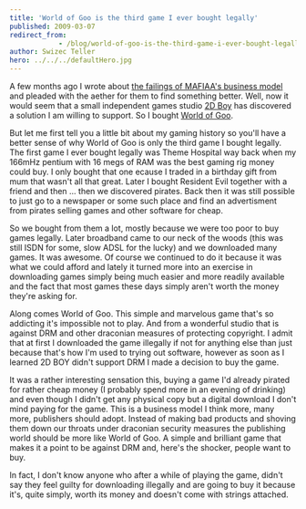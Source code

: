 ```yaml
---
title: 'World of Goo is the third game I ever bought legally'
published: 2009-03-07
redirect_from: 
            - /blog/world-of-goo-is-the-third-game-i-ever-bought-legally/swizec/2
author: Swizec Teller
hero: ../../../defaultHero.jpg
---
```

A few months ago I wrote about [the failings of MAFIAA's business model](http://swizec.com/blog/why-mafiaa-is-fighting-a-losing-battle/2/422) and pleaded with the aether for them to find something better. Well, now it would seem that a small independent games studio [2D Boy](http://2dboy.com/) has discovered a solution I am willing to support. So I bought [World of Goo](http://www.worldofgoo.com/).

But let me first tell you a little bit about my gaming history so you'll have a better sense of why World of Goo is only the third game I bought legally. The first game I ever bought legally was Theme Hospital way back when my 166mHz pentium with 16 megs of RAM was the best gaming rig money could buy. I only bought that one ecause I traded in a birthday gift from mum that wasn't all that great. Later I bought Resident Evil together with a friend and then ... then we discovered pirates. Back then it was still possible to just go to a newspaper or some such place and find an advertisment from pirates selling games and other software for cheap.

So we bought from them a lot, mostly because we were too poor to buy games legally. Later broadband came to our neck of the woods (this was still ISDN for some, slow ADSL for the lucky) and we downloaded many games. It was awesome. Of course we continued to do it because it was what we could afford and lately it turned more into an exercise in downloading games simply being much easier and more readily available and the fact that most games these days simply aren't worth the money they're asking for.

Along comes World of Goo. This simple and marvelous game that's so addicting it's impossible not to play. And from a wonderful studio that is against DRM and other draconian measures of protecting copyright. I admit that at first I downloaded the game illegally if not for anything else than just because that's how I'm used to trying out software, however as soon as I learned 2D BOY didn't support DRM I made a decision to buy the game.

It was a rather interesting sensation this, buying a game I'd already pirated for rather cheap money (I probably spend more in an evening of drinking) and even though I didn't get any physical copy but a digital download I don't mind paying for the game. This is a business model I think more, many more, publishers should adopt. Instead of making bad products and shoving them down our throats under draconian security measures the publishing world should be more like World of Goo. A simple and brilliant game that makes it a point to be against DRM and, here's the shocker, people want to buy.

In fact, I don't know anyone who after a while of playing the game, didn't say they feel guilty for downloading illegally and are going to buy it because it's, quite simply, worth its money and doesn't come with strings attached.